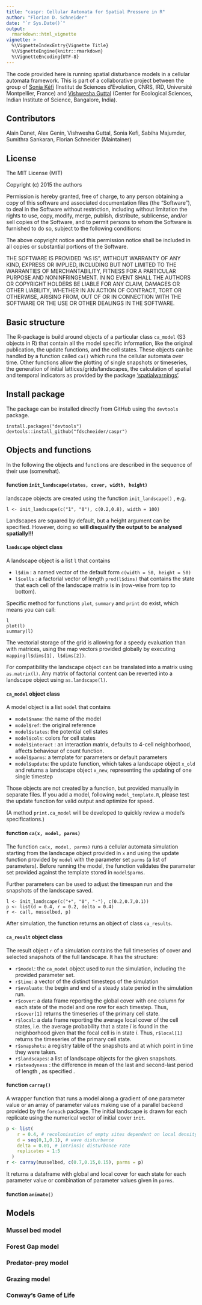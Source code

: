 ```yaml
---
title: "caspr: Cellular Automata for Spatial Pressure in R"
author: "Florian D. Schneider"
date: "`r Sys.Date()`"
output: 
  rmarkdown::html_vignette
vignette: >
  %\VignetteIndexEntry{Vignette Title}
  %\VignetteEngine{knitr::rmarkdown}
  %\VignetteEncoding{UTF-8}
---
```



The code provided here is running spatial disturbance models in a cellular automata framework. This is part of a collaborative project between the group of [Sonia Kéfi](http://sonia.kefi.fr/) (Institut de Sciences d'Evolution, CNRS, IRD, Université Montpellier, France) and [Vishwesha Guttal](https://teelabiisc.wordpress.com/) (Center for Ecological Sciences, Indian Institute of Science, Bangalore, India).


## Contributors

Alain Danet, Alex Genin, Vishwesha Guttal, Sonia Kefi, Sabiha Majumder, Sumithra Sankaran, Florian Schneider (Maintainer)

## License

The MIT License (MIT)

Copyright (c) 2015 the authors

Permission is hereby granted, free of charge, to any person obtaining a copy
of this software and associated documentation files (the "Software"), to deal
in the Software without restriction, including without limitation the rights
to use, copy, modify, merge, publish, distribute, sublicense, and/or sell
copies of the Software, and to permit persons to whom the Software is
furnished to do so, subject to the following conditions:

The above copyright notice and this permission notice shall be included in
all copies or substantial portions of the Software.

THE SOFTWARE IS PROVIDED "AS IS", WITHOUT WARRANTY OF ANY KIND, EXPRESS OR
IMPLIED, INCLUDING BUT NOT LIMITED TO THE WARRANTIES OF MERCHANTABILITY,
FITNESS FOR A PARTICULAR PURPOSE AND NONINFRINGEMENT. IN NO EVENT SHALL THE
AUTHORS OR COPYRIGHT HOLDERS BE LIABLE FOR ANY CLAIM, DAMAGES OR OTHER
LIABILITY, WHETHER IN AN ACTION OF CONTRACT, TORT OR OTHERWISE, ARISING FROM,
OUT OF OR IN CONNECTION WITH THE SOFTWARE OR THE USE OR OTHER DEALINGS IN
THE SOFTWARE.

## Basic structure

The R-package is build around objects of a particular class `ca_model` (S3 objects in R) that contain all the model specific information, like the original publication, the update functions, and the cell states. 
These objects can be handled by a function called `ca()` which runs the cellular automata over time. 
Other functions allow the plotting of single snapshots or timeseries, the generation of initial lattices/grids/landscapes, the calculation of spatial and temporal indicators as provided by the package ['spatialwarnings'](https://github.com/fdschneider/spatial_warnings).

## Install package

The package can be installed directly from GitHub using the `devtools` package. 

```
install.packages("devtools")
devtools::install_github("fdschneider/caspr")
```

## Objects and functions

In the following the objects and functions are described in the sequence of their use (somewhat). 


####  function `init_landscape(states, cover, width, height)`

landscape objects are created using the function `init_landscape()` , e.g. 

```
l <- init_landscape(c("1", "0"), c(0.2,0.8), width = 100)
``` 

Landscapes are squared by default, but a height argument can be specified. However, doing so **will disqualify the output to be analysed spatially!!!** 

#### `landscape` object class

A landscape object is a list `l` that contains

- `l$dim` : a named vector of the default form `c(width = 50, height = 50)`
- `l$cells` : a factorial vector of length `prod(l$dims)` that contains the state that each cell of the landscape matrix is in (row-wise from top to bottom). 

Specific method for functions `plot`, `summary` and `print` do exist, which means you can call:

```
l
plot(l)
summary(l)
```

The vectorial storage of the grid is allowing for a speedy evaluation than with matrices, using the map vectors provided globally by executing `mapping(l$dims[1], l$dims[2])`. 

For compatibility the landscape object can be translated into a matrix using `as.matrix(l)`. Any matrix of factorial content can be reverted into a landscape object using `as.landscape(l)`. 

#### `ca_model` object class 

A model object is a list `model` that contains

- `model$name`: the name of the model
- `model$ref`: the original reference
- `model$states`: the potential cell states
- `model$cols`: colors for cell states
- `model$interact` : an interaction matrix, defaults to 4-cell neighborhood, affects behaviour of count function. 
- `model$parms`: a template for parameters or default parameters 
- `model$update`: the update function, which takes a landscape object `x_old` and returns a landscape object `x_new`, representing the updating of one single timestep

Those objects are not created by a function, but provided manually in separate files. If you add a model, following `model_template.R`, please test the update function for valid output and optimize for speed. 

(A method `print.ca_model` will be developed to quickly review a model's specifications.)

#### function `ca(x, model, parms)` 

The function `ca(x, model, parms)` runs a cellular automata simulation starting from the landscape object provided in `x` and using the update function provided by `model` with the parameter set `parms` (a list of parameters). Before running the model, the function validates the parameter set provided against the template stored in `model$parms`. 

Further parameters can be used to adjust the timespan run and the snapshots of the landscape saved. 

```
l <- init_landscape(c("+", "0", "-"), c(0.2,0.7,0.1))
p <- list(d = 0.4, r = 0.2, delta = 0.4) 
r <- ca(l, musselbed, p)

```

After simulation, the function returns an object of class `ca_results`.  


#### `ca_result` object class

The result object `r` of a simulation contains the full timeseries of cover and selected snapshots of the full landscape. It has the structure:

- `r$model`: the `ca_model` object used to run the simulation, including the provided parameter set.
- `r$time`: a vector of the distinct timesteps of the simulation
- `r$evaluate`: the begin and end of a steady state period in the simulation run. 
- `r$cover`: a data frame reporting the global cover with one column for each state of the model and one row for each timestep. Thus, `r$cover[1]` returns the timeseries of the primary cell state. 
- `r$local`: a data frame reporting the average local cover of the cell states, i.e. the average probability that a state *i* is found in the neighborhood given that the focal cell is in state *i*. Thus, `r$local[1]` returns the timeseries of the primary cell state. 
- `r$snapshots`: a registry table of the snapshots and at which point in time they were taken. 
- `r$landscapes`: a list of landscape objects for the given snapshots.
- `r$steadyness` : the difference in mean of the last and second-last period of length \code{t_eval}, as specified . 

#### function `carray()`

A wrapper function that runs a model along a gradient of one parameter value or an array of parameter values making use of a parallel backend provided by the `foreach` package. The initial landscape is drawn for each replicate using the numerical vector of initial cover `init`. 

```r
p <- list(
    r = 0.4, # recolonisation of empty sites dependent on local density
    d = seq(0,1,0.1), # wave disturbance
    delta = 0.01, # intrinsic disturbance rate
    replicates = 1:5
  )
r <- carray(musselbed, c(0.7,0.15,0.15), parms = p)

```

It returns a dataframe with global and local cover for each state for each parameter value or combination of parameter values given in `parms`.



#### function `animate()`



## Models 


### Mussel bed model

### Forest Gap model

### Predator-prey model

### Grazing model

### Conway's Game of Life
